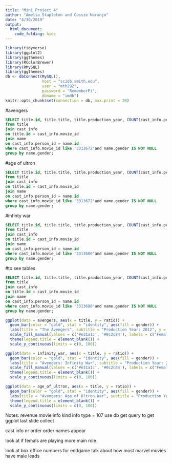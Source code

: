 ```yaml
---
title: "Mini Project 4"
author: "Amelia Stapleton and Cassie Naranjo"
date: "4/30/2019"
output: 
  html_document:
    code_folding: hide
---
```

```r
library(tidyverse)
library(ggplot2)
library(ggthemes)
library(RColorBrewer)
library(RMySQL)
library(ggthemes)
db <- dbConnect(MySQL(), 
                host = "scidb.smith.edu", 
                user = "mth292", 
                password = "RememberPi", 
                dbname = "imdb")
knitr::opts_chunk$set(connection = db, max.print = 20)
```

#avengers
```sql
SELECT title.id, title.title, title.production_year, COUNT(cast_info.person_id) as N, name.gender, ((count(cast_info.person_id))/296)*100 as ratio
from title
join cast_info
on title.id = cast_info.movie_id
join name
on cast_info.person_id = name.id
where cast_info.movie_id like '3313672'and name.gender IS NOT NULL
group by name.gender; 
```

#age of ultron
```sql
SELECT title.id, title.title, title.production_year, COUNT(cast_info.person_id) as N, name.gender, ((count(cast_info.person_id))/290)*100 as ratio
from title
join cast_info
on title.id = cast_info.movie_id
join name
on cast_info.person_id = name.id
where cast_info.movie_id like '3313672'and name.gender IS NOT NULL
group by name.gender;
```

#infinty war
```sql
SELECT title.id, title.title, title.production_year, COUNT(cast_info.person_id) as N, name.gender, ((count(cast_info.person_id))/115)*100 as ratio
from title
join cast_info
on title.id = cast_info.movie_id
join name
on cast_info.person_id = name.id
where cast_info.movie_id like '3313680'and name.gender IS NOT NULL
group by name.gender; 
```

#to see tables
```sql
SELECT title.id, title.title, title.production_year, COUNT(cast_info.person_id) as N, name.gender, ((count(cast_info.person_id))/115)*100 as ratio
from title
join cast_info
on title.id = cast_info.movie_id
join name
on cast_info.person_id = name.id
where cast_info.movie_id like '3313680'and name.gender IS NOT NULL
group by name.gender; 
```

```r
ggplot(data = avengers, aes(x = title, y = ratio)) +
  geom_bar(color = "gold", stat = "identity", aes(fill = gender)) +
  labs(title = "The Avengers", subtitle = "Production Year: 2012", y = "Ratio of Total Actors", x = "Film") + 
  scale_fill_manual(values = c('#e31a1c', '#0c2c84'), labels = c("Female Cast", "Male Cast")) + 
  theme(legend.title = element_blank()) +
  scale_y_continuous(limits = c(0, 100))
```

```r
ggplot(data = infinity_war, aes(x = title, y = ratio)) +
  geom_bar(color = "gold", stat = "identity", aes(fill = gender)) +
  labs(title = "Avengers: Infinity War", subtitle = "Production Year: 2018", y = "Ratio of Total Actors", x = "Gender") + 
  scale_fill_manual(values = c('#e31a1c', '#0c2c84'), labels = c("Female Cast", "Male Cast")) + 
  theme(legend.title = element_blank()) +
  scale_y_continuous(limits = c(0, 100))
```

```r
ggplot(data = age_of_ultron, aes(x = title, y = ratio)) +
  geom_bar(color = "gold", stat = "identity", aes(fill = gender)) +
  labs(title = "Avengers: Age of Ultron War", subtitle = "Production Year: 2015", y = "Ratio of Total Actors", x = "Gender") + scale_fill_manual(values = c('#e31a1c', '#0c2c84'), labels = c("Female Cast", "Male Cast")) + 
  theme(legend.title = element_blank()) +
  scale_y_continuous(limits = c(0, 100))
```

Notes:
 revenue 
 movie info 
 kind info type = 107 
 use db get query to get ggplot 
 last slide 
 collect 
 
 cast info 
 nr order 
 order names appear 
 
 look at if femals are playing more main role 
 
 look at box office numbers for endgame 
 talk about how most marvel movies have male leads 
